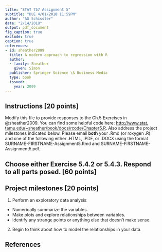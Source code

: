 ```yaml
---
title: "STAT 757 Assignment 5"
subtitle: "DUE 4/01/2018 11:59PM"
author: "AG Schissler"
date: "2/14/2018"
output: pdf_document
fig_caption: true
exclude: true
caption: true
references:
- id: sheather2009
  title: A modern approach to regression with R
  author:
  - family: Sheather
    given: Simon
  publisher: Springer Science \& Business Media
  type: book
  issued:
    year: 2009
---
```


## Instructions [20 points]

Modify this file to provide responses to the Ch.5 Exercises in @sheather2009. You can find some helpful code here: [http://www.stat.
tamu.edu/~sheather/book/docs/rcode/Chapter5.R](http://www.stat.tamu.edu/~sheather/book/docs/rcode/Chapter5.R). Also address the project milestones indicated below. Please email **both** your .Rmd (or roxygen .R) and one of the following either .HTML, .PDF, or .DOCX using the format SURNAME-FIRSTNAME-Assignment5.Rmd and SURNAME-FIRSTNAME-Assignment5.pdf.

## Choose either Exercise 5.4.2 or 5.4.3. Respond to all parts posed. [60 points] 

## Project milestones [20 points]

1. Perform an exploratory data analysis:
 * Numerically summarize the variables.
 * Make plots and explore relationships between variables.
 * Identify any strange points or anything else that doesn't make sense.
2. Begin to think about how to model the relationships in your data.

## References
